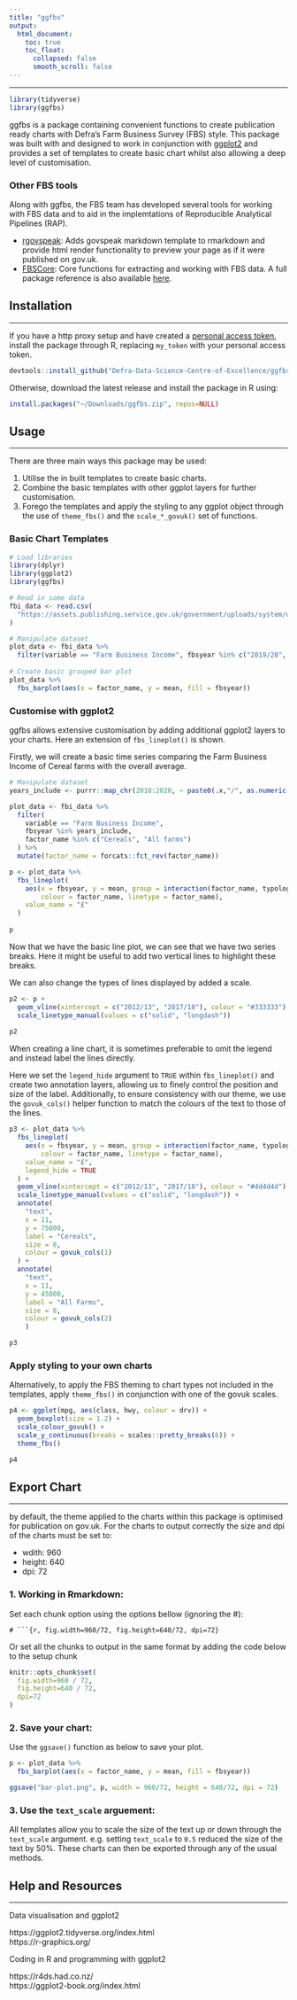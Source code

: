 ```yaml
---
title: "ggfbs"
output:
  html_document:
    toc: true
    toc_float:
      collapsed: false
      smooth_scroll: false
---
```

<hr>
```R
library(tidyverse)
library(ggfbs)
```

ggfbs is a package containing convenient functions to create publication ready charts with Defra's Farm Business Survey (FBS) style. This package was built with and designed to work in conjunction with [ggplot2](https://ggplot2.tidyverse.org/) and provides a set of templates to create basic chart whilst also allowing a deep level of customisation.

### Other FBS tools

Along with ggfbs, the FBS team has developed several tools for working with FBS data and to aid in the implemtations of Reproducible Analytical Pipelines (RAP).

* [rgovspeak](https://github.com/Defra-Data-Science-Centre-of-Excellence/rgovspeak): Adds govspeak markdown template to rmarkdown and provide html render functionality to preview your page as if it were published on gov.uk.  
* [FBSCore](https://github.com/Defra-Data-Science-Centre-of-Excellence/FBSCore ): Core functions for extracting and working with FBS data. A full package reference is also available [here](http://fbs.int.sce.network/shiny/fbscore/).

## Installation
<hr>
If you have a http proxy setup and have created a [personal access token](https://docs.github.com/en/authentication/keeping-your-account-and-data-secure/creating-a-personal-access-token), install the package through R, replacing `my_token` with your personal access token.

```r
devtools::install_github("Defra-Data-Science-Centre-of-Excellence/ggfbs", auth_token = "my_token")
```

Otherwise, download the latest release and install the package in R using:

```r
install.packages("~/Downloads/ggfbs.zip", repos=NULL)
```

## Usage
<hr>
There are three main ways this package may be used:

1. Utilise the in built templates to create basic charts.
2. Combine the basic templates with other ggplot layers for further customisation.
3. Forego the templates and apply the styling to any ggplot object through the use of `theme_fbs()` and the `scale_*_govuk()` set of functions.

### Basic Chart Templates

```r
# Load libraries
library(dplyr)
library(ggplot2)
library(ggfbs)

# Read in some data
fbi_data <- read.csv(
  "https://assets.publishing.service.gov.uk/government/uploads/system/uploads/attachment_data/file/1031993/fbs-farmbusinessincome-series_9nov21.csv"
)

# Manipulate dataset
plot_data <- fbi_data %>% 
  filter(variable == "Farm Business Income", fbsyear %in% c("2019/20", "2020/21"))
  
# Create basic grouped bar plot
plot_data %>% 
  fbs_barplot(aes(x = factor_name, y = mean, fill = fbsyear))
```

### Customise with ggplot2

ggfbs allows extensive customisation by adding additional ggplot2 layers to your charts. Here an extension of `fbs_lineplot()` is shown.

Firstly, we will create a basic time series comparing the Farm Business Income of Cereal farms with the overall average.

```r
# Manipulate dataset
years_include <- purrr::map_chr(2010:2020, ~ paste0(.x,"/", as.numeric(substr(.x, 3, 4)) + 1))

plot_data <- fbi_data %>% 
  filter(
    variable == "Farm Business Income", 
    fbsyear %in% years_include, 
    factor_name %in% c("Cereals", "All farms")
  ) %>% 
  mutate(factor_name = forcats::fct_rev(factor_name))

p <- plot_data %>% 
  fbs_lineplot(
    aes(x = fbsyear, y = mean, group = interaction(factor_name, typology), 
        colour = factor_name, linetype = factor_name),
    value_name = "£"
  )
  
p
```

Now that we have the basic line plot, we can see that we have two series breaks. Here it might be useful to add two vertical lines to highlight these breaks.

We can also change the types of lines displayed by added a scale.

```r
p2 <- p +
  geom_vline(xintercept = c("2012/13", "2017/18"), colour = "#333333")  +
  scale_linetype_manual(values = c("solid", "longdash"))
  
p2
```

When creating a line chart, it is sometimes preferable to omit the legend and instead label the lines directly.

Here we set the `legend_hide` argument to `TRUE` within `fbs_lineplot()` and create two annotation layers, allowing us to finely control the position and size of the label. Additionally, to ensure consistency with our theme, we use the `govuk_cols()` helper function to match the colours of the text to those of the lines.

```r
p3 <- plot_data %>% 
  fbs_lineplot(
    aes(x = fbsyear, y = mean, group = interaction(factor_name, typology), 
        colour = factor_name, linetype = factor_name),
    value_name = "£",
    legend_hide = TRUE
  ) +
  geom_vline(xintercept = c("2012/13", "2017/18"), colour = "#4d4d4d") +
  scale_linetype_manual(values = c("solid", "longdash")) +
  annotate(
    "text", 
    x = 11,
    y = 75000,
    label = "Cereals",
    size = 8,
    colour = govuk_cols(1)
  ) +
  annotate(
    "text",
    x = 11,
    y = 45000,
    label = "All Farms",
    size = 8,
    colour = govuk_cols(2)
    )

p3
```

### Apply styling to your own charts

Alternatively, to apply the FBS theming to chart types not included in the templates, apply `theme_fbs()` in conjunction with one of the govuk scales.

```r
p4 <- ggplot(mpg, aes(class, hwy, colour = drv)) + 
  geom_boxplot(size = 1.2) +
  scale_colour_govuk() +
  scale_y_continuous(breaks = scales::pretty_breaks(6)) +
  theme_fbs()

p4
```

## Export Chart
<hr>
by default, the theme applied to the charts within this package is optimised for publication on gov.uk. For the charts to output correctly the size and dpi of the charts must be set to:

- wdith: 960
- height: 640
- dpi: 72

### 1. Working in Rmarkdown:

Set each chunk option using the options bellow (ignoring the #):
```
# ```{r, fig.width=960/72, fig.height=640/72, dpi=72}
```

Or set all the chunks to output in the same format by adding the code below to the setup chunk
```r
knitr::opts_chunk$set(
  fig.width=960 / 72,
  fig.height=640 / 72,
  dpi=72
)
```

### 2. Save your chart:

Use the `ggsave()` function as below to save your plot.

```r
p <- plot_data %>% 
  fbs_barplot(aes(x = factor_name, y = mean, fill = fbsyear))

ggsave("bar-plot.png", p, width = 960/72, height = 640/72, dpi = 72)
```

### 3. Use the `text_scale` arguement:

All templates allow you to scale the size of the text up or down through the `text_scale` argument. e.g. setting `text_scale` to `0.5` reduced the size of the text by 50%. These charts can then be exported through any of the usual methods.

## Help and Resources
<hr>
Data visualisation and ggplot2

https://ggplot2.tidyverse.org/index.html  
https://r-graphics.org/

Coding in R and programming with ggplot2

https://r4ds.had.co.nz/  
https://ggplot2-book.org/index.html

